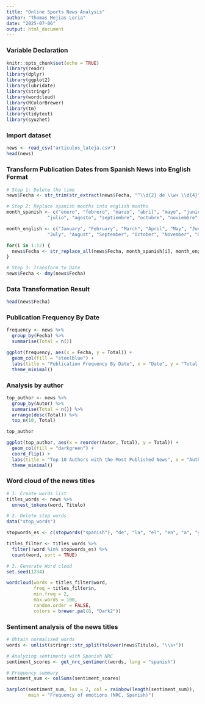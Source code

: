```yaml
---
title: "Online Sports News Analysis"
author: "Thomas Mejias Loria"
date: "2025-07-06"
output: html_document
---
```



### Variable Declaration

```r
knitr::opts_chunk$set(echo = TRUE)
library(readr)
library(dplyr)
library(ggplot2)
library(lubridate)
library(stringr)
library(wordcloud)
library(RColorBrewer)
library(tm)
library(tidytext)
library(syuzhet)
```

### Import dataset

```r
news <- read_csv("articulos_lateja.csv")
head(news)
```

### Transform Publication Dates from Spanish News into English Format
```r
# Step 1: Delete the time
news$Fecha <- str_trim(str_extract(news$Fecha, "^\\d{2} de \\w+ \\d{4}"))

# Step 2: Replace spanish months into english months
month_spanish <- c("enero", "febrero", "marzo", "abril", "mayo", "junio",
               "julio", "agosto", "septiembre", "octubre", "noviembre", "diciembre")

month_english <- c("January", "February", "March", "April", "May", "June",
               "July", "August", "September", "October", "November", "December")

for(i in 1:12) {
  news$Fecha <- str_replace_all(news$Fecha, month_spanish[i], month_english[i])
}

# Step 3: Transform to Date
news$Fecha <- dmy(news$Fecha)
```

### Data Transformation Result

```r
head(news$Fecha)
```

### Publication Frequency By Date

```r
frequency <- news %>%
  group_by(Fecha) %>%
  summarise(Total = n())

ggplot(frequency, aes(x = Fecha, y = Total)) +
  geom_col(fill = "steelblue") +
  labs(title = "Publication Frequency By Date", x = "Date", y = "Total News") +
  theme_minimal()
```

### Analysis by author

```r
top_author <- news %>%
  group_by(Autor) %>%
  summarise(Total = n()) %>%
  arrange(desc(Total)) %>%
  top_n(10, Total)

top_author

ggplot(top_author, aes(x = reorder(Autor, Total), y = Total)) +
  geom_col(fill = "darkgreen") +
  coord_flip() +
  labs(title = "Top 10 Authors with the Most Published News", x = "Authors", y = "Total News") +
  theme_minimal()

```

### Word cloud of the news titles

```r
# 1. Create words list
titles_words <- news %>%
  unnest_tokens(word, Titulo)

# 2. Delete stop words
data("stop_words")

stopwords_es <- c(stopwords("spanish"), "de", "la", "el", "en", "a", "y", "los", "las", "un", "una") 

titles_filter <- titles_words %>%
  filter(!word %in% stopwords_es) %>%
  count(word, sort = TRUE)

# 3. Generate Word cloud
set.seed(1234) 

wordcloud(words = titles_filter$word, 
          freq = titles_filter$n, 
          min.freq = 2,
          max.words = 100, 
          random.order = FALSE, 
          colors = brewer.pal(8, "Dark2"))

```

### Sentiment analysis of the news titles

```r
# Obtain normalized words
words <- unlist(stringr::str_split(tolower(news$Titulo), "\\s+"))

# Analyzing sentiments with Spanish NRC
sentiment_scores <- get_nrc_sentiment(words, lang = "spanish")  

# Frequency summary
sentiment_sum <- colSums(sentiment_scores)

barplot(sentiment_sum, las = 2, col = rainbow(length(sentiment_sum)),
        main = "Frequency of emotions (NRC, Spanish)")
```
